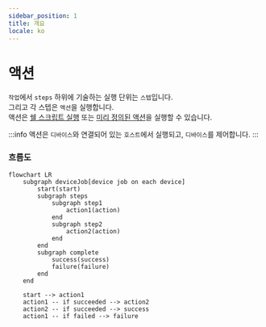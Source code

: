 ```yaml
---
sidebar_position: 1
title: 개요
locale: ko
---
```


# 액션

`작업`에서 `steps` 하위에 기술하는 실행 단위는 `스텝`입니다.<br/>
그리고 각 스텝은 `액션`을 실행합니다.<br/>
액션은 [쉘 스크립트 실행](./run) 또는 [미리 정의된 액션](./predefined-actions/about)을 실행할 수 있습니다.<br/>

:::info
액션은 `디바이스`와 연결되어 있는 `호스트`에서 실행되고, `디바이스`를 제어합니다.
:::

### 흐름도

```mermaid
flowchart LR
    subgraph deviceJob[device job on each device]
        start(start)
        subgraph steps
            subgraph step1
                action1(action)
            end
            subgraph step2
                action2(action)
            end
        end
        subgraph complete
            success(success)
            failure(failure)
        end
    end

    start --> action1
    action1 -- if succeeded --> action2
    action2 -- if succeeded --> success
    action1 -- if failed --> failure
```
